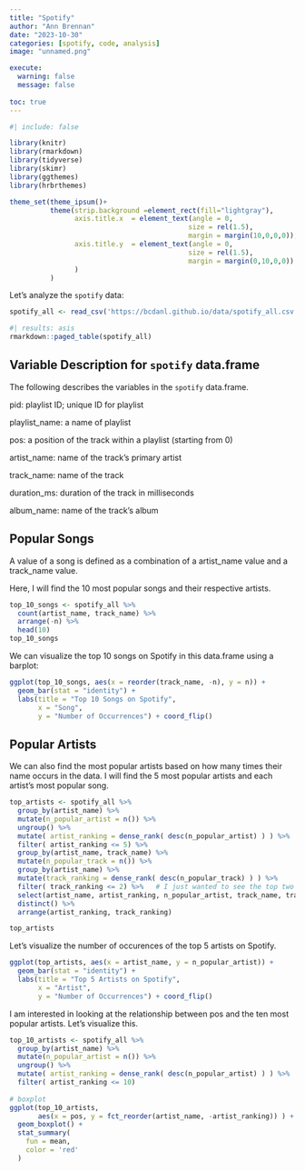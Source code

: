 ```yaml
---
title: "Spotify"
author: "Ann Brennan"
date: "2023-10-30"
categories: [spotify, code, analysis]
image: "unnamed.png"

execute: 
  warning: false
  message: false
  
toc: true
---
```

```r
#| include: false

library(knitr)
library(rmarkdown)
library(tidyverse)
library(skimr)
library(ggthemes)
library(hrbrthemes)

theme_set(theme_ipsum()+
          theme(strip.background =element_rect(fill="lightgray"),
                axis.title.x  = element_text(angle = 0,
                                            size = rel(1.5),
                                            margin = margin(10,0,0,0)),
                axis.title.y  = element_text(angle = 0,
                                            size = rel(1.5),
                                            margin = margin(0,10,0,0))
                )
          )
```

Let's analyze the `spotify` data:

```r
spotify_all <- read_csv('https://bcdanl.github.io/data/spotify_all.csv')
```


```r
#| results: asis
rmarkdown::paged_table(spotify_all) 
```



## Variable Description for `spotify` data.frame

The following describes the variables in the `spotify` data.frame.


pid: playlist ID; unique ID for playlist

playlist_name: a name of playlist

pos: a position of the track within a playlist (starting from 0)

artist_name: name of the track’s primary artist

track_name: name of the track

duration_ms: duration of the track in milliseconds

album_name: name of the track’s album




## Popular Songs

A value of a song is defined as a combination of a artist_name value and a track_name value.

Here, I will find the 10 most popular songs and their respective artists.

```r
top_10_songs <- spotify_all %>% 
  count(artist_name, track_name) %>% 
  arrange(-n) %>% 
  head(10)
top_10_songs
```
We can visualize the top 10 songs on Spotify in this data.frame using a barplot:


```r
ggplot(top_10_songs, aes(x = reorder(track_name, -n), y = n)) +
  geom_bar(stat = "identity") +
  labs(title = "Top 10 Songs on Spotify",
       x = "Song",
       y = "Number of Occurrences") + coord_flip()
```


## Popular Artists

We can also find the most popular artists based on how many times their name occurs in the data. I will find the 5 most popular artists and each artist's most popular song.

```r
top_artists <- spotify_all %>% 
  group_by(artist_name) %>% 
  mutate(n_popular_artist = n()) %>% 
  ungroup() %>% 
  mutate( artist_ranking = dense_rank( desc(n_popular_artist) ) ) %>% 
  filter( artist_ranking <= 5) %>% 
  group_by(artist_name, track_name) %>% 
  mutate(n_popular_track = n()) %>% 
  group_by(artist_name) %>% 
  mutate(track_ranking = dense_rank( desc(n_popular_track) ) ) %>% 
  filter( track_ranking <= 2) %>%   # I just wanted to see the top two tracks for each artist
  select(artist_name, artist_ranking, n_popular_artist, track_name, track_ranking, n_popular_track) %>% 
  distinct() %>% 
  arrange(artist_ranking, track_ranking)

top_artists
```
Let's visualize the number of occurences of the top 5 artists on Spotify.

```r

ggplot(top_artists, aes(x = artist_name, y = n_popular_artist)) +
  geom_bar(stat = "identity") +
  labs(title = "Top 5 Artists on Spotify",
       x = "Artist",
       y = "Number of Occurrences") + coord_flip()

```




I am interested in looking at the relationship between pos and the ten most popular artists. Let's visualize this. 

```r
top_10_artists <- spotify_all %>% 
  group_by(artist_name) %>% 
  mutate(n_popular_artist = n()) %>% 
  ungroup() %>% 
  mutate( artist_ranking = dense_rank( desc(n_popular_artist) ) ) %>% 
  filter( artist_ranking <= 10) 
  
# boxplot
ggplot(top_10_artists,
       aes(x = pos, y = fct_reorder(artist_name, -artist_ranking)) ) +
  geom_boxplot() +
  stat_summary(
    fun = mean,
    color = 'red'
  )
```

